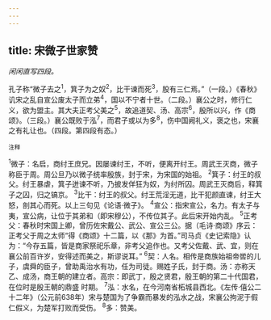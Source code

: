 ```yaml
---
---
---
```

title: 宋微子世家赞
---



*闲闲直写四段。*

孔子称“微子去之<sup>1</sup>，箕子为之奴<sup>2</sup>，比干谏而死<sup>3</sup>，股有三仁焉。”（一段。）《春秋》讥宋之乱自宣公废太子而立弟<sup>4</sup>，国以不宁者十世。（二段。）襄公之时，修行仁义，欲为盟主。其大夫正考父美之<sup>5</sup>，故追道契、汤、高宗<sup>6</sup>，殷所以兴，作《商颂》。（三段。）襄公既败于泓<sup>7</sup>，而君子或以为多<sup>8</sup>，伤中国阙礼义，褒之也，宋襄之有礼让也。（四段。第四段有态。）

<sup>注释</sup>

<sup>1</sup>微子：名启，商纣王庶兄。因屡谏纣王，不听，便离开纣王。周武王灭商，微子称臣于周。周公旦乃以微子统率殷族，封于宋，为宋国的始祖。
<sup>2</sup>箕子：纣王的叔父。纣王暴虐，箕子迸谏不听，乃披发佯狂为奴，为纣所囚。周武王灭商后，释箕子之囚，归之镐京。
<sup>3</sup>比干：纣王的叔父。纣王荒淫无道，比干犯颜直谏，纣王大怒，剖其心而死。以上三句见《论语·微子》。
<sup>4</sup>宣公：指宋宣公，名力。有太子与夷，宣公病，让位于其弟和（即宋穆公），不传位其子。此后宋开始内乱。
<sup>5</sup>正考父：春秋时宋国上卿，曾历佐宋戴公、武公、宣公三公。据（毛诗·商颂》序云：正考父于周之太师“得《商颂》十二篇，以《那》为首。”司马贞《史记索隐》认为：“今存五篇，皆是商家祭祀乐章，非考父追作也。又考父佐戴、武、宜，则在襄公前百许岁，安得述而美之，斯谬说耳。”
<sup>6</sup>契：人名。相传是商族始祖帝喾的儿子，虞舜的臣子，曾助禹治水有功，任为司徒。赐姓子氏，封于商。汤：亦称天乙、成汤，商王朝的建立者。高宗：即武丁，殷之贤君，殷王朝的第二十代国君，在位时是殷王朝的鼎盛
时期。
<sup>7</sup>泓：水名，在今河南省柘城县西北。《左传·僖公二十二年》（公元前638年）宋与楚国为了争霸而暴发的泓水之战，宋襄公拘泥于假仁假义，为楚军打败而受伤。
<sup>8</sup>多：赞美。